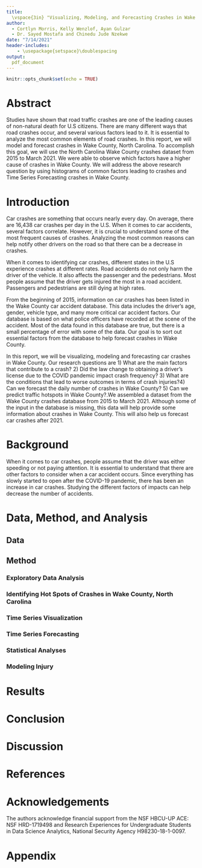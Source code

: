 ```yaml
---
title: 
  \vspace{3in} "Visualizing, Modeling, and Forecasting Crashes in Wake County, North Carolina"
author: 
  - Cortlyn Morris, Kelly Wenzlof, Ayan Gulzar
  - Dr. Sayed Mostafa and Chinedu Jude Nzekwe 
date: "7/14/2021"
header-includes:
    - \usepackage{setspace}\doublespacing
output: 
  pdf_document
---
```


```r
knitr::opts_chunk$set(echo = TRUE)
```

\newpage
\tableofcontents
\newpage

# Abstract

Studies have shown that road traffic crashes are one of the leading causes of non-natural death for U.S citizens. There are many different ways that road crashes occur, and several various factors lead to it. It is essential to analyze the most common elements of road crashes. In this report, we will model and forecast crashes in Wake County, North Carolina. To accomplish this goal, we will use the North Carolina Wake County crashes dataset from 2015 to March 2021. We were able to observe which factors have a higher cause of crashes in Wake County. We will address the above research question by using histograms of common factors leading to crashes and Time Series Forecasting crashes in Wake County.

\newpage

# Introduction 

Car crashes are something that occurs nearly every day. On average, there are 16,438 car crashes per day in the U.S. When it comes to car accidents, several factors correlate. However, it is crucial to understand some of the most frequent causes of crashes. Analyzing the most common reasons can help notify other drivers on the road so that there can be a decrease in crashes. 

When it comes to identifying car crashes, different states in the U.S experience crashes at different rates. Road accidents do not only harm the driver of the vehicle. It also affects the passenger and the pedestrians.  Most people assume that the driver gets injured the most in a road accident. Passengers and pedestrians are still dying at high rates.

From the beginning of 2015, information on car crashes has been listed in the Wake County car accident database. This data includes the driver's age, gender, vehicle type, and many more critical car accident factors. Our database is based on what police officers have recorded at the scene of the accident. Most of the data found in this database are true, but there is a small percentage of error with some of the data. Our goal is to sort out essential factors from the database to help forecast crashes in Wake County.

In this report, we will be visualizing, modeling and forecasting car crashes in Wake County. Our research questions are 1) What are the main factors that contribute to a crash? 2) Did the law change to obtaining a driver’s license due to the COVID pandemic impact crash frequency? 3) What are the conditions that lead to worse outcomes in terms of crash injuries?4) Can we forecast the daily number of crashes in Wake County? 5) Can we predict traffic hotspots in Wake County?.We assembled a dataset from the Wake County crashes database from 2015 to March 2021. Although some of the input in the database is missing, this data will help provide some information about crashes in Wake County. This will also help us forecast car crashes after 2021. 

# Background 

When it comes to car crashes, people assume that the driver was either speeding or not paying attention. It is essential to understand that there are other factors to consider when a car accident occurs. Since everything has slowly started to open after the COVID-19 pandemic, there has been an increase in car crashes. Studying the different factors of impacts can help decrease the number of accidents.

# Data, Method, and Analysis 

## Data

## Method 

### Exploratory Data Analysis 

### Identifying Hot Spots of Crashes in Wake County, North Carolina 

### Time Series Visualization 

### Time Series Forecasting 

### Statistical Analyses 

### Modeling Injury 

# Results 

# Conclusion 

# Discussion 

# References

# Acknowledgements 

The authors acknowledge financial support from the NSF HBCU-UP ACE: NSF HRD-1719498 and Research Experiences for Undergraduate Students in Data Science Analytics, National Security Agency H98230-18-1-0097. 

# Appendix 

